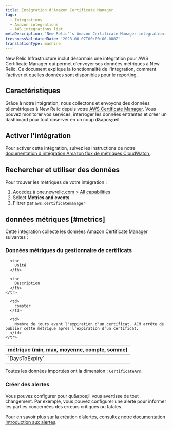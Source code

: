 ```yaml
---
title: Intégration d'Amazon Certificate Manager
tags:
  - Integrations
  - Amazon integrations
  - AWS integrations list
metaDescription: 'New Relic''s Amazon Certificate Manager integration: what data it reports and how to enable it.'
freshnessValidatedDate: '2023-08-07T00:00:00.000Z'
translationType: machine
---
```


New Relic Infrastructure inclut désormais une intégration pour AWS Certificate Manager qui permet d'envoyer ses données métriques à New Relic. Ce document explique la fonctionnalité de l'intégration, comment l'activer et quelles données sont disponibles pour le reporting.

## Caractéristiques

Grâce à notre intégration, nous collectons et envoyons des données télémétriques à New Relic depuis votre [AWS Certificate Manager](https://aws.amazon.com/certificate-manager/). Vous pouvez monitorer vos services, interroger les données entrantes et créer un dashboard pour tout observer en un coup d&amp;apos;œil.

## Activer l'intégration

Pour activer cette intégration, suivez les instructions de notre [documentation d'intégration Amazon flux de métriques CloudWatch ](/docs/infrastructure/amazon-integrations/connect/aws-metric-stream-setup/).

## Rechercher et utiliser des données

Pour trouver les métriques de votre intégration :

1. Accédez à [one.newrelic.com &gt; All capabilities](https://one.newrelic.com/all-capabilities)
2. Select <DNT>**Metrics and events**</DNT>
3. Filtrer par `aws.certificatemanager`

## données métriques [#metrics]

Cette intégration collecte les données Amazon Certificate Manager suivantes :

### Données métriques du gestionnaire de certificats

<table>
  <thead>
    <tr>
      <th style={{ width: "200px" }}>
        métrique (min, max, moyenne, compte, somme)
      </th>

      <th>
        Unité
      </th>

      <th>
        Description
      </th>
    </tr>
  </thead>

  <tbody>
    <tr>
      <td>
        `DaysToExpiry`
      </td>

      <td>
        compter
      </td>

      <td>
        Nombre de jours avant l'expiration d'un certificat. ACM arrête de publier cette métrique après l’expiration d’un certificat.
      </td>
    </tr>
  </tbody>
</table>

Toutes les données importées ont la dimension : `CertificateArn`.

### Créer des alertes

Vous pouvez configurer <InlinePopover type="alerts" />pour qu&amp;apos;il vous avertisse de tout changement. Par exemple, vous pouvez configurer une alerte pour informer les parties concernées des erreurs critiques ou fatales.

Pour en savoir plus sur la création d’alertes, consultez notre [documentation Introduction aux alertes](/docs/alerts-applied-intelligence/new-relic-alerts/learn-alerts/introduction-alerts/).
